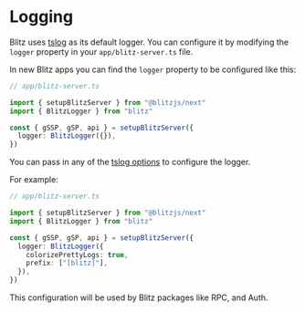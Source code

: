 
# Logging


Blitz uses [tslog](https://tslog.js.org) as its default logger. You can
configure it by modifying the `logger` property in your
`app/blitz-server.ts` file.

In new Blitz apps you can find the `logger` property to be configured like
this:

```ts copy
// app/blitz-server.ts

import { setupBlitzServer } from "@blitzjs/next"
import { BlitzLogger } from "blitz"

const { gSSP, gSP, api } = setupBlitzServer({
  logger: BlitzLogger({}),
})
```

You can pass in any of the
[tslog options](https://tslog.js.org/#/?id=settings) to configure the
logger.

For example:

```ts copy
// app/blitz-server.ts

import { setupBlitzServer } from "@blitzjs/next"
import { BlitzLogger } from "blitz"

const { gSSP, gSP, api } = setupBlitzServer({
  logger: BlitzLogger({
    colorizePrettyLogs: true,
    prefix: ["[blitz]"],
  }),
})
```

This configuration will be used by Blitz packages like RPC, and Auth.
